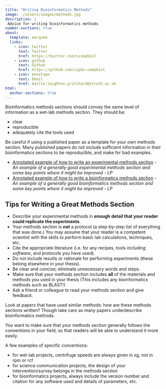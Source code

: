 ```yaml
---
title: "Writing Bioinformatics Methods"
image: ./assets/images/methods.jpg
description: |
 Advice for writing bioinformatics methods
number-sections: true
about:
  template: marquee
  links:
    - icon: twitter
      text: Twitter
      href: https://twitter.com/scompbiol
    - icon: github
      text: Github
      href: https://github.com/sipbs-compbiol
    - icon: envelope
      text: Email
      href: mailto:leighton.pritchard@strath.ac.uk
html:
  anchor-sections: true
---
```


::: {.callout-important}
Bioinformatics methods sections should convey the same level of information as a wet-lab methods section. They should be:

- clear
- reproducible
- adequately cite the tools used
:::

::: {.callout-caution}
Be careful if using a published paper as a template for your own methods section. Many published papers do not include sufficient information in their bioinformatics sections to be reproducible, and make for bad examples.
:::

- [Annotated example of how to write an experimental methods section](./assets/docs/methods_example_exptl.pdf)  - _An example of a generally good experimental methods section and some key points where it might be improved - LP_
- [Annotated example of how to write a bioinformatics methods section](./assets/docs/methods_example_bioinf.pdf) - _An example of a generally good bioinformatics methods section and some key points where it might be improved - LP_

## Tips for Writing a Great Methods Section

- Describe your experimental methods in **enough detail that your reader could replicate the experiments**.
- Your methods section is **not** a protocol (a step-by-step list of everything that was done.) You may assume that your reader is a competent scientist with the skills to perform basic lab calculations, techniques, etc.
- Cite the appropriate literature (i.e. for any recipes, tools _including software_, and protocols you have used).
- Do not include results or rationale for performing experiments (these belong elsewhere in your thesis).
- Be clear and concise; eliminate unnecessary words and steps.
- Make sure that your methods section includes **all** of the materials and methods you used in your thesis (This includes any bioinformatics methods such as BLAST!)
- Ask a friend or colleague to read your methods section and give feedback.

::: {.callout-tip}
Look at papers that have used similar methods: how are these methods sections written? Though take care as many papers underdescribe bioinformatics methods.
:::

You want to make sure that your methods section generally follows the conventions in your field, so that readers will be able to understand it more easily.

A few examples of specific conventions:

-   for wet-lab projects, centrifuge speeds are always given in xg, not in rpm or rcf
-   for science communication projects, the design of your intervention/survey belongs in the methods section
-   for bioinformatics projects, always include the version number and citation for any software used and details of parameters, etc.
